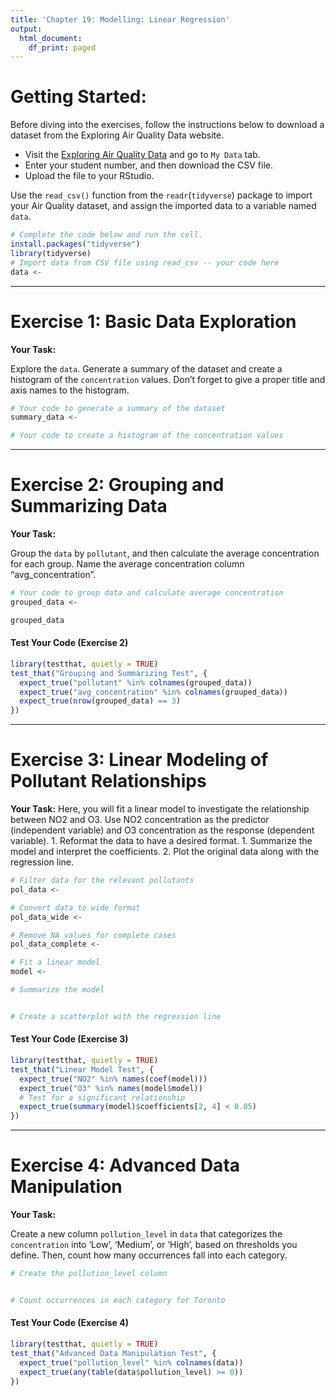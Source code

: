 ```yaml
---
title: 'Chapter 19: Modelling: Linear Regression'
output:
  html_document:
    df_print: paged
---
```


# Getting Started:


Before diving into the exercises, follow the instructions below to download a dataset from the Exploring Air Quality Data website.

-   Visit the [Exploring Air Quality Data](https://uoft-chem.shinyapps.io/Air_Quality_App/) and go to `My Data` tab.
-   Enter your student number, and then download the CSV file.
-   Upload the file to your RStudio. 

Use the `read_csv()` function from the `readr`(`tidyverse`) package to import your Air Quality dataset, and assign the imported data to a variable named `data`.

```r
# Complete the code below and run the cell.
install.packages("tidyverse")
library(tidyverse)
# Import data from CSV file using read_csv -- your code here
data <- 
```

------------------------------------------------------------------------

# Exercise 1: Basic Data Exploration

**Your Task:** 

Explore the `data`. Generate a summary of the dataset and create a histogram of the `concentration` values. Don't forget to give a proper title and axis names to the histogram.

```r
# Your code to generate a summary of the dataset
summary_data <- 

# Your code to create a histogram of the concentration values

```

------------------------------------------------------------------------

# Exercise 2: Grouping and Summarizing Data

**Your Task:** 

Group the `data` by `pollutant`, and then calculate the average concentration for each group. Name the average concentration column "avg_concentration".

```r
# Your code to group data and calculate average concentration
grouped_data <- 

grouped_data

```


#### Test Your Code (Exercise 2)

```r
library(testthat, quietly = TRUE)
test_that("Grouping and Summarizing Test", {
  expect_true("pollutant" %in% colnames(grouped_data))
  expect_true("avg_concentration" %in% colnames(grouped_data))
  expect_true(nrow(grouped_data) == 3)
})
```

------------------------------------------------------------------------

# Exercise 3: Linear Modeling of Pollutant Relationships

**Your Task:**
Here, you will fit a linear model to investigate the relationship between NO2 and O3. Use NO2 concentration as the predictor (independent variable) and O3 concentration as the response (dependent variable).
1. Reformat the data to have a desired format.
1. Summarize the model and interpret the coefficients.
2. Plot the original data along with the regression line.

```r
# Filter data for the relevant pollutants
pol_data <- 

# Convert data to wide format
pol_data_wide <- 

# Remove NA values for complete cases
pol_data_complete <- 

# Fit a linear model
model <- 

# Summarize the model


# Create a scatterplot with the regression line

```



#### Test Your Code (Exercise 3)

```r
library(testthat, quietly = TRUE)
test_that("Linear Model Test", {
  expect_true("NO2" %in% names(coef(model)))
  expect_true("O3" %in% names(model$model))
  # Test for a significant relationship
  expect_true(summary(model)$coefficients[2, 4] < 0.05)
})
```


------------------------------------------------------------------------

# Exercise 4: Advanced Data Manipulation

**Your Task:** 

Create a new column `pollution_level` in `data` that categorizes the `concentration` into 'Low', 'Medium', or 'High', based on thresholds you define. Then, count how many occurrences fall into each category.

```r
# Create the pollution_level column


# Count occurrences in each category for Toronto


```



#### Test Your Code (Exercise 4)

```r
library(testthat, quietly = TRUE)
test_that("Advanced Data Manipulation Test", {
  expect_true("pollution_level" %in% colnames(data))
  expect_true(any(table(data$pollution_level) >= 0))
})
```
